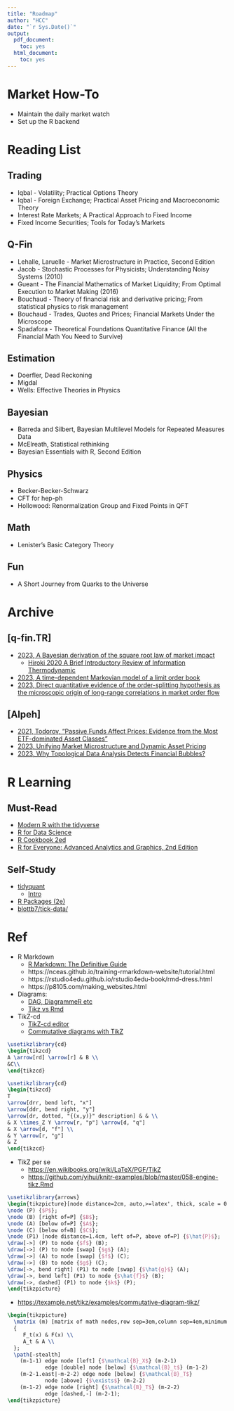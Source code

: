 ```yaml
---
title: "Roadmap"
author: "HCC"
date: "`r Sys.Date()`"
output:
  pdf_document:
    toc: yes
  html_document:
    toc: yes
---
```








# Market How-To
- Maintain the daily market watch
- Set up the R backend


# Reading List 


## Trading
  - Iqbal - Volatility; Practical Options Theory
  - Iqbal - Foreign Exchange; Practical Asset Pricing and Macroeconomic Theory
  - Interest Rate Markets; A Practical Approach to Fixed Income
  - Fixed Income Securities; Tools for Today's Markets

## Q-Fin
  - Lehalle, Laruelle - Market Microstructure in Practice, Second Edition
  - Jacob - Stochastic Processes for Physicists; Understanding Noisy Systems (2010)
  - Gueant - The Financial Mathematics of Market Liquidity; From Optimal Execution to Market Making (2016)
  - Bouchaud - Theory of financial risk and derivative pricing; From statistical physics to risk management
  - Bouchaud - Trades, Quotes and Prices; Financial Markets Under the Microscope
  - Spadafora - Theoretical Foundations Quantitative Finance (All the Financial Math You Need to Survive)

  
## Estimation
  - Doerfler, Dead Reckoning
  - Migdal
  - Wells: Effective Theories in Physics

## Bayesian
  - Barreda and Silbert, Bayesian Multilevel Models for Repeated Measures Data
  - McElreath, Statistical rethinking
  - Bayesian Essentials with R, Second Edition

## Physics
  - Becker-Becker-Schwarz  
  - CFT for hep-ph
  - Hollowood: Renormalization Group and Fixed Points in QFT
  
## Math 
  - Lenister's Basic Category Theory

## Fun
  -  A Short Journey from Quarks to the Universe 
  
# Archive

## [q-fin.TR]
  - [2023, A Bayesian derivation of the square root law of market impact](https://arxiv.org/abs/2303.08867)
    -   [Hiroki 2020 A Brief Introductory Review of Information Thermodynamic](https://osf.io/h6dex)
  - [2023, A time-dependent Markovian model of a limit order book](https://arxiv.org/abs/2302.00846)
  - [2023, Direct quantitative evidence of the order-splitting hypothesis as the microscopic origin of long-range correlations in market order flow](https://arxiv.org/abs/2301.13505)

## [Alpeh]  
  - [2021, Todorov, “Passive Funds Affect Prices: Evidence from the Most ETF-dominated Asset Classes”](https://www.bis.org/publ/work952.htm)
  - [2023, Unifying Market Microstructure and Dynamic Asset Pricing](https://arxiv.org/abs/2304.02356)
  - [2023, Why Topological Data Analysis Detects Financial Bubbles?](https://arxiv.org/abs/2304.06877)

# R Learning

## Must-Read
- [Modern R with the tidyverse](http://modern-rstats.eu/)
- [R for Data Science](https://r4ds.had.co.nz/model-basics.html)
- [R Cookbook 2ed](https://rc2e.com/timeseriesanalysis#recipe-id085)
- [R for Everyone: Advanced Analytics and Graphics, 2nd Edition](https://www.oreilly.com/library/view/r-for-everyone/9780134546988/)

##  Self-Study
- [tidyquant](https://business-science.github.io/tidyquant/)
  - [Intro](https://business-science.github.io/tidyquant/articles/TQ00-introduction-to-tidyquant.html)
- [R Packages (2e)](https://r-pkgs.org/)
- [blottb7/tick-data/](https://github.com/blottb7/tick-data/)


# Ref 
- R Markdown 
  - [R Markdown: The Definitive Guide](https://bookdown.org/yihui/rmarkdown/rmarkdown-site.html)
  - https://nceas.github.io/training-rmarkdown-website/tutorial.html
  - https://rstudio4edu.github.io/rstudio4edu-book/rmd-dress.html
  - https://p8105.com/making_websites.html
  

- Diagrams:
  - [DAG, DiagrammeR etc](https://remlapmot.github.io/mrdags/)
  - [Tikz vs Rmd](https://stackoverflow.com/questions/27880563/tikz-in-r-markdown)
  
- TikZ-cd
  - [TikZ-cd editor](https://tikzcd.yichuanshen.de/)
  - [Commutative diagrams with TikZ](https://ctan.math.washington.edu/tex-archive/graphics/pgf/contrib/tikz-cd/tikz-cd-doc.pdf)

```tikz
\usetikzlibrary{cd}
\begin{tikzcd}
A \arrow[rd] \arrow[r] & B \\
&C\\
\end{tikzcd}
```  

```tikz
\usetikzlibrary{cd}
\begin{tikzcd}
T
\arrow[drr, bend left, "x"]
\arrow[ddr, bend right, "y"]
\arrow[dr, dotted, "{(x,y)}" description] & & \\
& X \times_Z Y \arrow[r, "p"] \arrow[d, "q"]
& X \arrow[d, "f"] \\
& Y \arrow[r, "g"]
& Z
\end{tikzcd}
```  

- TikZ per se
  - <https://en.wikibooks.org/wiki/LaTeX/PGF/TikZ>
  - <https://github.com/yihui/knitr-examples/blob/master/058-engine-tikz.Rmd>
  
```tikz
\usetikzlibrary{arrows}
\begin{tikzpicture}[node distance=2cm, auto,>=latex', thick, scale = 0.5]
\node (P) {$P$};
\node (B) [right of=P] {$B$};
\node (A) [below of=P] {$A$};
\node (C) [below of=B] {$C$};
\node (P1) [node distance=1.4cm, left of=P, above of=P] {$\hat{P}$};
\draw[->] (P) to node {$f$} (B);
\draw[->] (P) to node [swap] {$g$} (A);
\draw[->] (A) to node [swap] {$f$} (C);
\draw[->] (B) to node {$g$} (C);
\draw[->, bend right] (P1) to node [swap] {$\hat{g}$} (A);
\draw[->, bend left] (P1) to node {$\hat{f}$} (B);
\draw[->, dashed] (P1) to node {$k$} (P);
\end{tikzpicture}
```
  - <https://texample.net/tikz/examples/commutative-diagram-tikz/>
  
```tikz
\begin{tikzpicture}
  \matrix (m) [matrix of math nodes,row sep=3em,column sep=4em,minimum width=2em]
  {
     F_t(x) & F(x) \\
     A_t & A \\
  };
  \path[-stealth]
    (m-1-1) edge node [left] {$\mathcal{B}_X$} (m-2-1)
            edge [double] node [below] {$\mathcal{B}_t$} (m-1-2)
    (m-2-1.east|-m-2-2) edge node [below] {$\mathcal{B}_T$}
            node [above] {$\exists$} (m-2-2)
    (m-1-2) edge node [right] {$\mathcal{B}_T$} (m-2-2)
            edge [dashed,-] (m-2-1);
\end{tikzpicture}
```
  